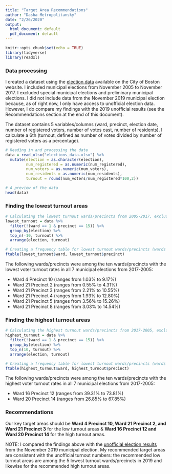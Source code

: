 ```yaml
---
title: "Target Area Recommendations"
author: "Dasha Metropolitansky"
date: "2/26/2020"
output:
  html_document: default
  pdf_document: default
---
```


```r
knitr::opts_chunk$set(echo = TRUE)
library(tidyverse)
library(readxl)
```

### Data processing

I created a dataset using the [election data](https://www.boston.gov/departments/elections/state-and-city-election-results) available on the City of Boston website. I included municipal elections from November 2005 to November 2017. I excluded special municipal elections and preliminary municipal elections. I did not include data from the November 2019 municipal election because, as of right now, I only have access to unofficial election data. However, I do compare my findings with the 2019 unofficial results (see the Recommendations section at the end of this document).

The dataset contains 5 variables/columns (ward, precinct, election date, number of registered voters, number of votes cast, number of residents). I calculate a 6th (turnout, defined as number of votes divided by number of registered voters as a percentage). 

```r
# Reading in and processing the data
data = read_xlsx("elections_data.xlsx") %>% 
  mutate(election = as.character(election),
         num_registered = as.numeric(num_registered),
         num_voters = as.numeric(num_voters),
         num_residents = as.numeric(num_residents),
         turnout = round(num_voters/num_registered*100,2))
```

```r
# A preview of the data
head(data)
```

### Finding the lowest turnout areas 

```r
# Calculating the lowest turnout wards/precincts from 2005-2017, excluding Ward 1 Precinct 15
lowest_turnout = data %>%
  filter(!(ward == 1 & precinct == 15)) %>% 
  group_by(election) %>%
  top_n(-10, turnout) %>%
  arrange(election, turnout)

# Creating a frequency table for lowest turnout wards/precincts (wards on left, precincts on top)
ftable(lowest_turnout$ward, lowest_turnout$precinct)
```


The following wards/precincts were among the ten wards/precincts with the lowest voter turnout rates in all 7 municipal elections from 2017-2005: 

* Ward 4 Precinct 10 (ranges from 1.03% to 9.17%)
* Ward 21 Precinct 2 (ranges from 0.55% to 4.31%)
* Ward 21 Precinct 3 (ranges from 2.21% to 10.55%)
* Ward 21 Precinct 4 (ranges from 1.93% to 12.80%)
* Ward 21 Precinct 5 (ranges from 3.56% to 15.26%)
* Ward 21 Precinct 8 (ranges from 3.03% to 14.54%)

### Finding the highest turnout areas

```r
# Calculating the highest turnout wards/precincts from 2017-2005, excluding Ward 1 Precinct 15
highest_turnout = data %>%
  filter(!(ward == 1 & precinct == 15)) %>% 
  group_by(election) %>%
  top_n(10, turnout) %>%
  arrange(election, turnout)

# Creating a frequency table for lowest turnout wards/precincts (wards on left, precincts on top)
ftable(highest_turnout$ward, highest_turnout$precinct)
```

The following wards/precincts were among the ten wards/precincts with the highest voter turnout rates in all 7 municipal elections from 2017-2005: 

* Ward 16 Precinct 12 (ranges from 39.31% to 73.81%)
* Ward 20 Precinct 14 (ranges from 26.85% to 67.85%)
 
### Recommendations 

Our key target areas should be **Ward 4 Precinct 10, Ward 21 Precinct 2, and Ward 21 Precinct 3** for the low turnout areas & **Ward 16 Precinct 12 and Ward 20 Precinct 14** for the high turnout areas. 

NOTE: I compared the findings above with the [unofficial election results](https://www.boston.gov/sites/default/files/embed/u/unofficial_ward_and_precinct_breakdown_for_november_5_2019_-_updated.pdf) from the November 2019 municipal election. My recommended target areas are consistent with the unofficial turnout numbers: the recommended low turnout areas are among the 5 lowest turnout wards/precincts in 2019 and likewise for the recommended high turnout areas.